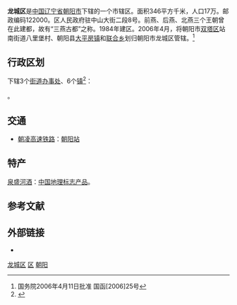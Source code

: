 {{Distinguish|龍城區域}}
{{Infobox China County
| County = 龙城区
| Belong = [[辽宁省|辽宁省]][[朝阳市|朝阳市]]
| map = ChinaChaoyangLongcheng.png
| map_caption     = 龙城区在朝阳市的位置
| founded = 1984
| seat = 中山大街二段8号
| phone code = 421
}}
'''龙城区'''是[[中华人民共和国|中国]][[辽宁省|辽宁省]][[朝阳市|朝阳市]]下辖的一个市辖区。面积346平方千米，人口17万。邮政编码122000。区人民政府驻中山大街二段8号。前燕、后燕、北燕三个王朝曾在此建都，故有“三燕古都”之称。1984年建区。2006年4月，将朝阳市[[双塔区|双塔区]]站南街道八里堡村、朝阳县[[大平房镇|大平房镇]]和[[联合乡|联合乡]]划归朝阳市龙城区管辖。<ref>国务院2006年4月11日批准  国函[2006]25号</ref>

== 行政区划 ==
{{PAGENAMEBASE}}下辖3个[[街道办事处|街道办事处]]、6个[[行政建制镇|镇]]<ref>{{PRC admin/ref sgc|21/13/03}}</ref>：

{{PRC admin/children|21/13/03}}。

== 交通 ==
* {{rint|cn|crh}}[[朝凌高速铁路|朝凌高速铁路]]：[[朝阳站_(辽宁省)|朝阳站]]

==特产==
[[泉盛河酒|泉盛河酒]]：[[中国地理标志产品|中国地理标志产品]]。

== 参考文献 ==
{{Wikisource|国务院关于同意辽宁省调整朝阳市部分行政区划的批复}}
{{reflist}}

== 外部链接 ==
* {{Official website|http://www.cylc.gov.cn/|name=朝阳市龙城区人民政府}}

{{龙城区行政区划}}
{{朝阳市行政区划}}
{{辽宁行政区划}}

[[Category:龙城区|]]
[[Category:朝阳市区县市|区]]
[[Category:辽宁市辖区|朝阳]]